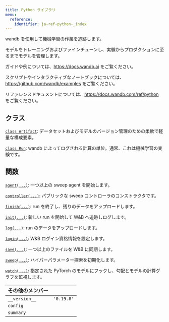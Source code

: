 ---
title: Python ライブラリ
menu:
  reference:
    identifier: ja-ref-python-_index
---

wandb を使用して機械学習の作業を追跡します。

モデルをトレーニングおよびファインチューンし、実験からプロダクションに至るまでモデルを管理します。

ガイドや例については、https://docs.wandb.ai をご覧ください。

スクリプトやインタラクティブなノートブックについては、https://github.com/wandb/examples をご覧ください。

リファレンスドキュメントについては、https://docs.wandb.com/ref/python をご覧ください。

## クラス

[`class Artifact`](./artifact.md): データセットおよびモデルのバージョン管理のための柔軟で軽量な構成要素。

[`class Run`](./run.md): wandb によってログされる計算の単位。通常、これは機械学習の実験です。

## 関数

[`agent(...)`](./agent.md): 一つ以上の sweep agent を開始します。

[`controller(...)`](./controller.md): パブリックな sweep コントローラのコンストラクタです。

[`finish(...)`](./finish.md): run を終了し、残りのデータをアップロードします。

[`init(...)`](./init.md): 新しい run を開始して W&B へ追跡しログします。

[`log(...)`](./log.md): run のデータをアップロードします。

[`login(...)`](./login.md): W&B ログイン資格情報を設定します。

[`save(...)`](./save.md): 一つ以上のファイルを W&B に同期します。

[`sweep(...)`](./sweep.md): ハイパーパラメーター探索を初期化します。

[`watch(...)`](./watch.md): 指定された PyTorch のモデルにフックし、勾配とモデルの計算グラフを監視します。

| その他のメンバー |  |
| :--- | :--- |
|  `__version__`<a id="__version__"></a> |  `'0.19.8'` |
|  `config`<a id="config"></a> |   |
|  `summary`<a id="summary"></a> |   |
